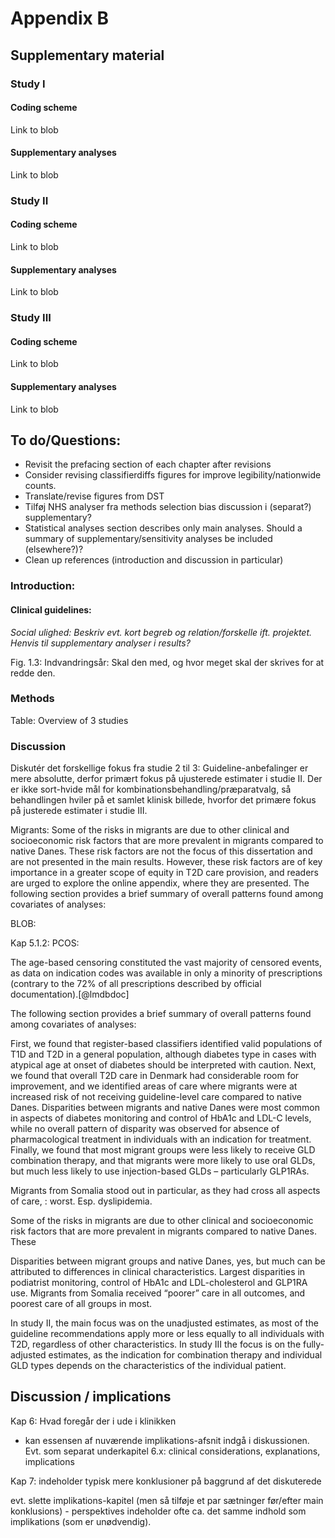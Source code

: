 # Appendix B {#sec-supplementary-material}

## Supplementary material

### Study I

#### Coding scheme

Link to blob

#### Supplementary analyses

Link to blob

### Study II

#### Coding scheme

Link to blob

#### Supplementary analyses

Link to blob

### Study III

#### Coding scheme

Link to blob

#### Supplementary analyses

Link to blob

## To do/Questions:

-   Revisit the prefacing section of each chapter after revisions
-   Consider revising classifierdiffs figures for improve legibility/nationwide counts.
-   Translate/revise figures from DST
-   Tilføj NHS analyser fra methods selection bias discussion i (separat?) supplementary?
-   Statistical analyses section describes only main analyses. Should a summary of supplementary/sensitivity analyses be included (elsewhere?)?
-   Clean up references (introduction and discussion in particular)

### Introduction:

#### Clinical guidelines:

*Social ulighed: Beskriv evt. kort begreb og relation/forskelle ift. projektet. Henvis til supplementary analyser i results?*

Fig. 1.3: Indvandringsår: Skal den med, og hvor meget skal der skrives for at redde den.

### Methods

Table: Overview of 3 studies

### Discussion

Diskutér det forskellige fokus fra studie 2 til 3: Guideline-anbefalinger er mere absolutte, derfor primært fokus på ujusterede estimater i studie II. Der er ikke sort-hvide mål for kombinationsbehandling/præparatvalg, så behandlingen hviler på et samlet klinisk billede, hvorfor det primære fokus på justerede estimater i studie III.

Migrants: Some of the risks in migrants are due to other clinical and socioeconomic risk factors that are more prevalent in migrants compared to native Danes. These risk factors are not the focus of this dissertation and are not presented in the main results. However, these risk factors are of key importance in a greater scope of equity in T2D care provision, and readers are urged to explore the online appendix, where they are presented. The following section provides a brief summary of overall patterns found among covariates of analyses:

BLOB:

Kap 5.1.2: PCOS:

The age-based censoring constituted the vast majority of censored events, as data on indication codes was available in only a minority of prescriptions (contrary to the 72% of all prescriptions described by official documentation).\[\@lmdbdoc\]

The following section provides a brief summary of overall patterns found among covariates of analyses:

First, we found that register-based classifiers identified valid populations of T1D and T2D in a general population, although diabetes type in cases with atypical age at onset of diabetes should be interpreted with caution. Next, we found that overall T2D care in Denmark had considerable room for improvement, and we identified areas of care where migrants were at increased risk of not receiving guideline-level care compared to native Danes. Disparities between migrants and native Danes were most common in aspects of diabetes monitoring and control of HbA1c and LDL-C levels, while no overall pattern of disparity was observed for absence of pharmacological treatment in individuals with an indication for treatment. Finally, we found that most migrant groups were less likely to receive GLD combination therapy, and that migrants were more likely to use oral GLDs, but much less likely to use injection-based GLDs -- particularly GLP1RAs.

Migrants from Somalia stood out in particular, as they had cross all aspects of care, : worst. Esp. dyslipidemia.

Some of the risks in migrants are due to other clinical and socioeconomic risk factors that are more prevalent in migrants compared to native Danes. These

Disparities between migrant groups and native Danes, yes, but much can be attributed to differences in clinical characteristics. Largest disparities in podiatrist monitoring, control of HbA1c and LDL-cholesterol and GLP1RA use. Migrants from Somalia received "poorer" care in all outcomes, and poorest care of all groups in most.

In study II, the main focus was on the unadjusted estimates, as most of the guideline recommendations apply more or less equally to all individuals with T2D, regardless of other characteristics. In study III the focus is on the fully-adjusted estimates, as the indication for combination therapy and individual GLD types depends on the characteristics of the individual patient.

## Discussion / implications

Kap 6: Hvad foregår der i ude i klinikken

-   kan essensen af nuværende implikations-afsnit indgå i diskussionen. Evt. som separat underkapitel 6.x: clinical considerations, explanations, implications

Kap 7: indeholder typisk mere konklusioner på baggrund af det diskuterede

evt. slette implikations-kapitel (men så tilføje et par sætninger før/efter main konklusions) - perspektives indeholder ofte ca. det samme indhold som implikations (som er unødvendig).
